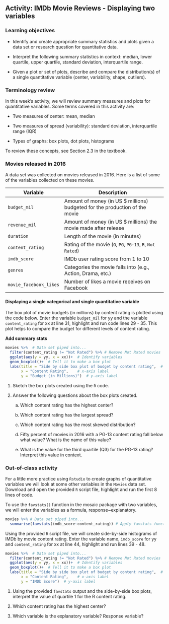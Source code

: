 ## Activity:  IMDb Movie Reviews - Displaying two variables

\setstretch{1}

### Learning objectives

* Identify and create appropriate summary statistics and plots
  given a data set or research question for quantitative data.

* Interpret the following summary statistics in context:
  median, lower quartile, upper quartile,
  standard deviation, interquartile range.

* Given a plot or set of plots, describe and compare the distribution(s)
  of a single quantitative variable
  (center, variability, shape, outliers).

### Terminology review

In this week's activity, we will review summary measures and plots for quantitative variables.  Some terms covered in this activity are:

* Two measures of center: mean, median

* Two measures of spread (variability): standard deviation, interquartile range (IQR)

* Types of graphs: box plots, dot plots, histograms

To review these concepts, see Section 2.3 in the textbook.

### Movies released in 2016

A data set was collected on movies released in 2016.  Here is a list of some of the variables collected on these movies.

| **Variable** 	| **Description** |
|----	|-------------	|
| `budget_mil` | Amount of money (in US $ millions) budgeted for the production of the movie |
| `revenue_mil` | Amount of money (in US $ millions) the movie made after release|
| `duration` | Length of the movie (in minutes)|
| `content_rating` | Rating of the movie (`G`, `PG`, `PG-13`, `R`, `Not Rated`)|
| `imdb_score` | IMDb user rating score from 1 to 10 |
| `genres` | Categories the movie falls into (e.g., Action, Drama, etc.) |
| `movie_facebook_likes` | Number of likes a movie receives on Facebook |

\newpage


#### Displaying a single categorical and single quantitative variable {-}

The box plot of movie budgets (in millions) by content rating is plotted using the code below.  Enter the variable `budget_mil` for yy and the variable `content_rating` for xx at line 31, highlight and run code lines 29 - 35. This plot helps to compare the budget for different levels of content rating.

**Add summary stats**

```r
movies %>%  # Data set piped into...
  filter(content_rating != "Not Rated") %>% # Remove Not Rated movies
  ggplot(aes(y = yy, x = xx))+  # Identify variables
  geom_boxplot()+  # Tell it to make a box plot
  labs(title = "Side by side box plot of budget by content rating",  # Title
       x = "Content Rating",    # x-axis label
       y = "Budget (in Millions)")  # y-axis label
```

1. Sketch the box plots created using the `R` code.

\vspace{1.5in}


2. Answer the following questions about the box plots created.

   a. Which content rating has the highest center?
\vspace{0.2in}

   b. Which content rating has the largest spread?
\vspace{0.2in}

   c. Which content rating has the most skewed distribution?
\vspace{0.2in}

   d. Fifty percent of movies in 2016 with a PG-13 content rating fall below what value?  What is the name of this value?
\vspace{0.4in}

   e.  What is the value for the third quartile (Q3) for the PG-13 rating?  Interpret this value in context.
\vspace{.8in}


### Out-of-class activity

For a little more practice using `Rstudio` to create graphs of quantitative variables we will look at some other variables in the `Movies` data set.  Download and open the provided `R` script file, highlight and run the first 8 lines of code.

To use the `favstats()` function in the mosaic package with two variables, we will enter the variables as a formula, response~explanatory.

```r
movies %>% # Data set piped into...
  summarise(favstats(imdb_score~content_rating)) # Apply favstats function to imdb_score
```

Using the provided `R` script file, we will create side-by-side histograms of IMDb by movie content rating. Enter the variable name, `imdb_score` for yy and `content_rating` for xx at line 44, highlight and run lines 39 - 48.

```r
movies %>%  # Data set piped into...
  filter(content_rating != "Not Rated") %>% # Remove Not Rated movies
  ggplot(aes(y = yy, x = xx))+  # Identify variables
  geom_boxplot()+  # Tell it to make a box plot
  labs(title = "Side by side box plot of budget by content rating",  # Title
       x = "Content Rating",    # x-axis label
       y = "IMDb Score")  # y-axis label
```

1.  Using the provided `favstats` output and the side-by-side box plots, interpret the value of quartile 1 for the R content rating.

\vspace{.8in}

2. Which content rating has the highest center?

\vspace{0.2in}

3. Which variable is the explanatory variable? Response variable?

\vspace{0.4in}